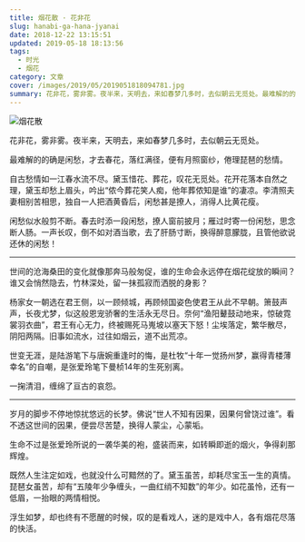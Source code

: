 ```yaml
---
title: 烟花散 · 花非花
slug: hanabi-ga-hana-jyanai
date: 2018-12-22 13:15:51
updated: 2019-05-18 18:13:56
tags:
  - 时光
  - 烟花
category: 文章
cover: /images/2019/05/2019051818094781.jpg
summary: 花非花，雾非雾。夜半来，天明去，来如春梦几多时，去似朝云无觅处。最难解的的确是闲愁，才去春花，落红满径，便有月照窗纱，倦理琵琶的愁情。
---
```

![烟花散](/images/2019/05/2019050901494935.jpg)

花非花，雾非雾。夜半来，天明去，来如春梦几多时，去似朝云无觅处。

最难解的的确是闲愁，才去春花，落红满径，便有月照窗纱，倦理琵琶的愁情。

自古愁情如一江春水流不尽。黛玉惜花、葬花，叹花无觅处。花开花落本自然之理，黛玉却愁上眉头，吟出“侬今葬花笑人痴，他年葬侬知是谁”的凄凉。李清照夫妻相别苦相思，独自一人把酒黄昏后，闲愁甚是撩人，消得人比黄花瘦。

闲愁似水般剪不断。春去时添一段闲愁，撩人窗前披月；雁过时寄一份闲愁，思念断人肠。一声长叹，倒不如对酒当歌，去了肝肠寸断，换得醉意朦胧，且管他欲说还休的闲愁！

---

<NeteasePlayer id={777203} />

世间的沧海桑田的变化就像那奔马般匆促，谁的生命会永远停在烟花绽放的瞬间？谁又会悄然隐去，竹林深处，留一抹孤寂而洒脱的身影？

杨家女一朝选在君王侧，以一顾倾城，再顾倾国姿色使君王从此不早朝。箫鼓声声，长夜尤梦，似这般恩宠骄奢的生活永无尽日。奈何“渔阳鼙鼓动地来，惊破霓裳羽衣曲”，君王有心无力，终被赐死马嵬坡以塞天下怒！尘埃落定，繁华散尽，阴阳两隔。旧事如流水，过往如烟云，道不出荒凉。

世变无涯，是陆游笔下与唐婉重逢时的悔，是杜牧“十年一觉扬州梦，赢得青楼薄幸名”的自嘲，是张爱玲笔下曼桢14年的生死别离。

一掬清泪，缠绵了亘古的哀怨。

---

岁月的脚步不停地惊扰悠远的长梦。佛说“世人不知有因果，因果何曾饶过谁”。看不透这世间的因果，便尝尽苦楚，换得人蒙尘，心蒙垢。

生命不过是张爱玲所说的一袭华美的袍，盛装而来，如转瞬即逝的烟火，争得刹那辉煌。

既然人生注定如戏，也就没什么可黯然的了。黛玉虽苦，却耗尽宝玉一生的真情。琵琶女虽苦，却有“五陵年少争缠头，一曲红绡不知数”的年少。如花虽怜，还有一低眉，一抬眼的两情相悦。

浮生如梦，却也终有不愿醒的时候，叹的是看戏人，迷的是戏中人，各有烟花尽落的快活。
